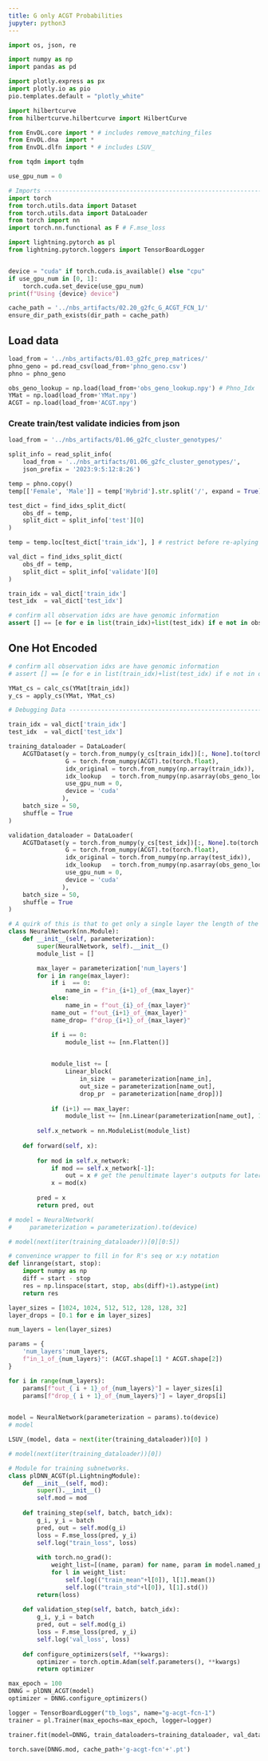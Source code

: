 ```yaml
---
title: G only ACGT Probabilities
jupyter: python3
---
```



> 


```python
import os, json, re

import numpy as np
import pandas as pd

import plotly.express as px
import plotly.io as pio
pio.templates.default = "plotly_white"

import hilbertcurve
from hilbertcurve.hilbertcurve import HilbertCurve

from EnvDL.core import * # includes remove_matching_files
from EnvDL.dna  import *
from EnvDL.dlfn import * # includes LSUV_

from tqdm import tqdm
```

```python
use_gpu_num = 0

# Imports --------------------------------------------------------------------
import torch
from torch.utils.data import Dataset
from torch.utils.data import DataLoader
from torch import nn
import torch.nn.functional as F # F.mse_loss

import lightning.pytorch as pl
from lightning.pytorch.loggers import TensorBoardLogger


device = "cuda" if torch.cuda.is_available() else "cpu"
if use_gpu_num in [0, 1]: 
    torch.cuda.set_device(use_gpu_num)
print(f"Using {device} device")
```

```python
cache_path = '../nbs_artifacts/02.20_g2fc_G_ACGT_FCN_1/'
ensure_dir_path_exists(dir_path = cache_path)
```

## Load data

```python
load_from = '../nbs_artifacts/01.03_g2fc_prep_matrices/'
phno_geno = pd.read_csv(load_from+'phno_geno.csv')
phno = phno_geno

obs_geno_lookup = np.load(load_from+'obs_geno_lookup.npy') # Phno_Idx	Geno_Idx	Is_Phno_Idx
YMat = np.load(load_from+'YMat.npy')
ACGT = np.load(load_from+'ACGT.npy')
```

### Create train/test validate indicies from json

```python
load_from = '../nbs_artifacts/01.06_g2fc_cluster_genotypes/'

split_info = read_split_info(
    load_from = '../nbs_artifacts/01.06_g2fc_cluster_genotypes/',
    json_prefix = '2023:9:5:12:8:26')

temp = phno.copy()
temp[['Female', 'Male']] = temp['Hybrid'].str.split('/', expand = True)

test_dict = find_idxs_split_dict(
    obs_df = temp, 
    split_dict = split_info['test'][0]
)

temp = temp.loc[test_dict['train_idx'], ] # restrict before re-aplying

val_dict = find_idxs_split_dict(
    obs_df = temp, 
    split_dict = split_info['validate'][0]
)
```

```python
train_idx = val_dict['train_idx']
test_idx  = val_dict['test_idx']
```

```python
# confirm all observation idxs are have genomic information
assert [] == [e for e in list(train_idx)+list(test_idx) if e not in obs_geno_lookup[:, 0]]
```

## One Hot Encoded

```python
# confirm all observation idxs are have genomic information
# assert [] == [e for e in list(train_idx)+list(test_idx) if e not in obs_geno_lookup[:, 0]]
```

```python
YMat_cs = calc_cs(YMat[train_idx])
y_cs = apply_cs(YMat, YMat_cs)
```

```python
# Debugging Data -----------------------------------------------------------------------------------

train_idx = val_dict['train_idx']
test_idx  = val_dict['test_idx']

training_dataloader = DataLoader(
    ACGTDataset(y = torch.from_numpy(y_cs[train_idx])[:, None].to(torch.float), 
                G = torch.from_numpy(ACGT).to(torch.float), 
                idx_original = torch.from_numpy(np.array(train_idx)),
                idx_lookup   = torch.from_numpy(np.asarray(obs_geno_lookup)),
                use_gpu_num = 0,
                device = 'cuda'
               ),
    batch_size = 50,
    shuffle = True
)

validation_dataloader = DataLoader(
    ACGTDataset(y = torch.from_numpy(y_cs[test_idx])[:, None].to(torch.float), 
                G = torch.from_numpy(ACGT).to(torch.float), 
                idx_original = torch.from_numpy(np.array(test_idx)),
                idx_lookup   = torch.from_numpy(np.asarray(obs_geno_lookup)),
                use_gpu_num = 0,
                device = 'cuda'
               ),
    batch_size = 50,
    shuffle = True
)
```

```python
# A quirk of this is that to get only a single layer the length of the input tensor must be passed in. for 2+ I'll figure it out.
class NeuralNetwork(nn.Module):
    def __init__(self, parameterization):
        super(NeuralNetwork, self).__init__()            
        module_list = []

        max_layer = parameterization['num_layers']
        for i in range(max_layer):
            if i  == 0:
                name_in = f"in_{i+1}_of_{max_layer}"
            else:
                name_in = f"out_{i}_of_{max_layer}"
            name_out = f"out_{i+1}_of_{max_layer}"
            name_drop= f"drop_{i+1}_of_{max_layer}"

            if i == 0:
                module_list += [nn.Flatten()]
            

            module_list += [
                Linear_block(
                    in_size  = parameterization[name_in], 
                    out_size = parameterization[name_out], 
                    drop_pr  = parameterization[name_drop])]
            
            if (i+1) == max_layer:
                module_list += [nn.Linear(parameterization[name_out], 1)]
                
        self.x_network = nn.ModuleList(module_list)
        
    def forward(self, x):
        
        for mod in self.x_network:
            if mod == self.x_network[-1]:
                out = x # get the penultimate layer's outputs for later
            x = mod(x)
        
        pred = x
        return pred, out

# model = NeuralNetwork(
#     parameterization = parameterization).to(device)

# model(next(iter(training_dataloader))[0][0:5])
```

```python
# convenince wrapper to fill in for R's seq or x:y notation
def linrange(start, stop):
    import numpy as np
    diff = start - stop
    res = np.linspace(start, stop, abs(diff)+1).astype(int)
    return res 
```

```python

layer_sizes = [1024, 1024, 512, 512, 128, 128, 32]
layer_drops = [0.1 for e in layer_sizes]

num_layers = len(layer_sizes)

params = {
    'num_layers':num_layers,
    f"in_1_of_{num_layers}": (ACGT.shape[1] * ACGT.shape[2])
}

for i in range(num_layers):
    params[f"out_{ i + 1}_of_{num_layers}"] = layer_sizes[i]
    params[f"drop_{ i + 1}_of_{num_layers}"] = layer_drops[i]
        
```

```python
model = NeuralNetwork(parameterization = params).to(device)
# model
```

```python
LSUV_(model, data = next(iter(training_dataloader))[0] )
```

```python
# model(next(iter(training_dataloader))[0])
```

```python
# Module for training subnetworks.
class plDNN_ACGT(pl.LightningModule):
    def __init__(self, mod):
        super().__init__()
        self.mod = mod
        
    def training_step(self, batch, batch_idx):
        g_i, y_i = batch
        pred, out = self.mod(g_i)
        loss = F.mse_loss(pred, y_i)
        self.log("train_loss", loss)
        
        with torch.no_grad():
            weight_list=[(name, param) for name, param in model.named_parameters() if name.split('.')[-1] == 'weight']
            for l in weight_list:
                self.log(("train_mean"+l[0]), l[1].mean())
                self.log(("train_std"+l[0]), l[1].std())        
        return(loss)
        
    def validation_step(self, batch, batch_idx):
        g_i, y_i = batch
        pred, out = self.mod(g_i)
        loss = F.mse_loss(pred, y_i)
        self.log('val_loss', loss)        
     
    def configure_optimizers(self, **kwargs):
        optimizer = torch.optim.Adam(self.parameters(), **kwargs)
        return optimizer    
```

```python
max_epoch = 100
DNNG = plDNN_ACGT(model)     
optimizer = DNNG.configure_optimizers()

logger = TensorBoardLogger("tb_logs", name="g-acgt-fcn-1")
trainer = pl.Trainer(max_epochs=max_epoch, logger=logger)

trainer.fit(model=DNNG, train_dataloaders=training_dataloader, val_dataloaders=validation_dataloader)
```

```python
torch.save(DNNG.mod, cache_path+'g-acgt-fcn'+'.pt')
```

